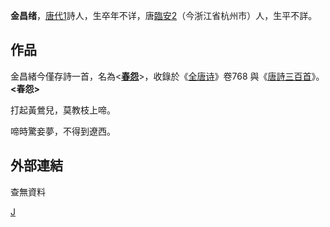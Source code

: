 {{unreferenced|time=2017-12-30T22:36:24+00:00}}
'''金昌绪'''，[[唐朝|唐代1]]詩人，生卒年不详，唐[[臨安市|臨安2]]（今浙江省杭州市）人，生平不詳。

==作品==
金昌緒今僅存詩一首，名為<'''[[春怨|春怨]]'''>，收錄於《[[全唐诗|全唐诗]]》卷768 與《[[唐詩三百首|唐詩三百首]]》。
{{Wikisource|春怨 (金昌緒)}}
'''<春怨>'''

打起黃鶯兒，莫教枝上啼。

啼時驚妾夢，不得到遼西。
{{Wikisource author|金昌緒}}
[[Category:唐朝詩人|J]]

==外部連結==
查無資料